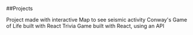 ##Projects

<ProjectCard title ="EpiCentral" link ="http://epicentral.info" >
Project made with interactive Map to see seismic activity
 </ProjectCard>
 <ProjectCard title ="Game of Life" link ="https://game-sage.vercel.app/" >
Conway's Game of Life built with React </ProjectCard>
<ProjectCard title ="Trivia-App" link ="https://trivia33.herokuapp.com//" >
Trivia Game built with React, using an API </ProjectCard>


  



 